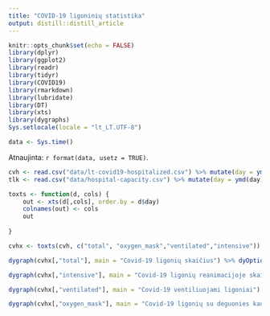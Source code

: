 ```yaml
---
title: "COVID-19 ligoninių statistika"
output: distill::distill_article
---
```


```r
knitr::opts_chunk$set(echo = FALSE)
library(dplyr)
library(ggplot2)
library(readr)
library(tidyr)
library(COVID19)
library(rmarkdown)
library(lubridate)
library(DT)
library(xts)
library(dygraphs)
Sys.setlocale(locale = "lt_LT.UTF-8")
```

```r
data <- Sys.time()
```

Atnaujinta: `r format(data, usetz = TRUE)`. 

```r
cvh <- read.csv("data/lt-covid19-hospitalized.csv") %>% mutate(day = ymd(day))
tlk <- read.csv("data/hospital-capacity.csv") %>% mutate(day = ymd(day))

toxts <- function(d, cols) {
    out <- xts(d[,cols], order.by = d$day)
    colnames(out) <- cols
    out
    
}

cvhx <- toxts(cvh, c("total", "oxygen_mask","ventilated","intensive"))

dygraph(cvhx[,"total"], main = "Covid-19 ligonių skaičius") %>% dyOptions(colors = RColorBrewer::brewer.pal(3, "Set1")[1]) %>% dyRangeSelector     
```

```r
dygraph(cvhx[,"intensive"], main = "Covid-19 ligonių reanimacijoje skaičius") %>% dyOptions(colors = RColorBrewer::brewer.pal(3, "Set1")[1]) %>% dyRangeSelector    
```

```r
dygraph(cvhx[,"ventilated"], main = "Covid-19 ventiliuojami ligoniai") %>% dyOptions(colors = RColorBrewer::brewer.pal(3, "Set1")[1]) %>% dyRangeSelector    
```


```r
dygraph(cvhx[,"oxygen_mask"], main = "Covid-19 ligonių su deguonies kaukėm skaičius") %>% dyOptions(colors = RColorBrewer::brewer.pal(3, "Set1")[1]) %>% dyRangeSelector    
```

